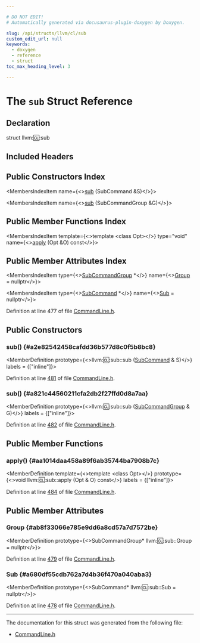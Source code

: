```yaml
---

# DO NOT EDIT!
# Automatically generated via docusaurus-plugin-doxygen by Doxygen.

slug: /api/structs/llvm/cl/sub
custom_edit_url: null
keywords:
  - doxygen
  - reference
  - struct
toc_max_heading_level: 3

---
```





# The `sub` Struct Reference

<DoxygenPage pluginConfig={pluginConfig}>



## Declaration

<CodeBlock>struct llvm::cl::sub</CodeBlock>

## Included Headers

<IncludesList>
<IncludesListItem
  filePath="llvm/Support/CommandLine.h"
  permalink="/docs/api/files/include/include/llvm/include/llvm/support/commandline-h"
  isLocal="true" />
</IncludesList>

## Public Constructors Index

<MembersIndex>

<MembersIndexItem
  name={<><a href="#a2e82542458cafdd36b577d8c0f5b8bc8">sub</a> (SubCommand &amp;S)</>}>
</MembersIndexItem>

<MembersIndexItem
  name={<><a href="#a821c44560211cfa2db2f27ffd0d8a7aa">sub</a> (SubCommandGroup &amp;G)</>}>
</MembersIndexItem>

</MembersIndex>

## Public Member Functions Index

<MembersIndex>

<MembersIndexItem
  template={<>template &lt;class Opt&gt;</>}
  type="void"
  name={<><a href="#aa1014daa458a89f6ab35744ba7908b7c">apply</a> (Opt &amp;O) const</>}>
</MembersIndexItem>

</MembersIndex>

## Public Member Attributes Index

<MembersIndex>

<MembersIndexItem
  type={<><a href="/docs/api/classes/llvm/cl/subcommandgroup">SubCommandGroup</a> &#42;</>}
  name={<><a href="#ab8f33066e785e9dd6a8cd57a7d7572be">Group</a> = nullptr</>}>
</MembersIndexItem>

<MembersIndexItem
  type={<><a href="/docs/api/classes/llvm/cl/subcommand">SubCommand</a> &#42;</>}
  name={<><a href="#a680df55cdb762a7d4b36f470a040aba3">Sub</a> = nullptr</>}>
</MembersIndexItem>

</MembersIndex>


Definition at line 477 of file <a href="/docs/api/files/include/include/llvm/include/llvm/support/commandline-h">CommandLine.h</a>.

<SectionDefinition>

## Public Constructors

### sub() {#a2e82542458cafdd36b577d8c0f5b8bc8}

<MemberDefinition
  prototype={<>llvm::cl::sub::sub (<a href="/docs/api/classes/llvm/cl/subcommand">SubCommand</a> &amp; S)</>}
  labels = {["inline"]}>

Definition at line <a href="/docs/api/files/include/include/llvm/include/llvm/support/commandline-h/#l00481">481</a> of file <a href="/docs/api/files/include/include/llvm/include/llvm/support/commandline-h">CommandLine.h</a>.
</MemberDefinition>

### sub() {#a821c44560211cfa2db2f27ffd0d8a7aa}

<MemberDefinition
  prototype={<>llvm::cl::sub::sub (<a href="/docs/api/classes/llvm/cl/subcommandgroup">SubCommandGroup</a> &amp; G)</>}
  labels = {["inline"]}>

Definition at line <a href="/docs/api/files/include/include/llvm/include/llvm/support/commandline-h/#l00482">482</a> of file <a href="/docs/api/files/include/include/llvm/include/llvm/support/commandline-h">CommandLine.h</a>.
</MemberDefinition>

</SectionDefinition>

<SectionDefinition>

## Public Member Functions

### apply() {#aa1014daa458a89f6ab35744ba7908b7c}

<MemberDefinition
  template={<>template &lt;class Opt&gt;</>}
  prototype={<>void llvm::cl::sub::apply (Opt &amp; O) const</>}
  labels = {["inline"]}>

Definition at line <a href="/docs/api/files/include/include/llvm/include/llvm/support/commandline-h/#l00484">484</a> of file <a href="/docs/api/files/include/include/llvm/include/llvm/support/commandline-h">CommandLine.h</a>.
</MemberDefinition>

</SectionDefinition>

<SectionDefinition>

## Public Member Attributes

### Group {#ab8f33066e785e9dd6a8cd57a7d7572be}

<MemberDefinition
  prototype={<>SubCommandGroup&#42; llvm::cl::sub::Group = nullptr</>}>

Definition at line <a href="/docs/api/files/include/include/llvm/include/llvm/support/commandline-h/#l00479">479</a> of file <a href="/docs/api/files/include/include/llvm/include/llvm/support/commandline-h">CommandLine.h</a>.
</MemberDefinition>

### Sub {#a680df55cdb762a7d4b36f470a040aba3}

<MemberDefinition
  prototype={<>SubCommand&#42; llvm::cl::sub::Sub = nullptr</>}>

Definition at line <a href="/docs/api/files/include/include/llvm/include/llvm/support/commandline-h/#l00478">478</a> of file <a href="/docs/api/files/include/include/llvm/include/llvm/support/commandline-h">CommandLine.h</a>.
</MemberDefinition>

</SectionDefinition>

<hr/>

The documentation for this struct was generated from the following file:

<ul>
<li><a href="/docs/api/files/include/include/llvm/include/llvm/support/commandline-h">CommandLine.h</a></li>
</ul>

</DoxygenPage>
